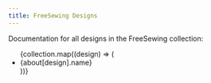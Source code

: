 ```yaml
---
title: FreeSewing Designs
---
```



Documentation for all designs in the FreeSewing collection:

<ul className="tw:list-disc">
  {collection.map((design) => (
    <li key={design} className="tw:list-disc">
      <Link
        href={`/docs/designs/${design}`}
        className="tw:capitalize tw:font-medium tw:underline tw:decoration-2 tw:hover:decoration-4"
      >
        {about[design].name}
      </Link>
    </li>
  ))}
</ul>
